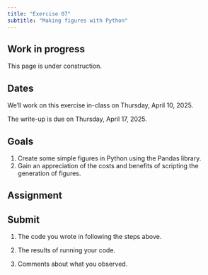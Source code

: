 ```yaml
---
title: "Exercise 07"
subtitle: "Making figures with Python"
---
```


::: {.callout-warning}
# Work in progress

This page is under construction.

:::

## Dates {-}

We'll work on this exercise in-class on Thursday, April 10, 2025.

The write-up is [due]{.orange_due} on Thursday, April 17, 2025.

## Goals {-}

1. Create some simple figures in Python using the Pandas library.
2. Gain an appreciation of the costs and benefits of scripting the generation of figures.

## Assignment {-}

## Submit {-}

1. The code you wrote in following the steps above.

2. The results of running your code.

3. Comments about what you observed.
